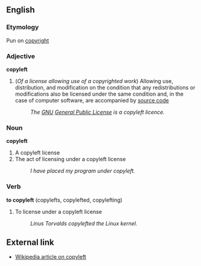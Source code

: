 ==English==
=== Etymology ===
Pun on [[copyright]]

=== Adjective ===
'''copyleft''' 

# (''Of a license allowing use of a copyrighted work'') Allowing use, distribution, and modification on the condition that any redistributions or modifications also be licensed under the same condition and, in the case of computer software, are accompanied by [[source code]]
#: ''The [[GNU]] [[General Public License]] is a copyleft licence.''

=== Noun ===
'''copyleft''' 

# A copyleft license
# The act of licensing under a copyleft license
#: ''I have placed my program under copyleft.''

=== Verb ===
'''to copyleft''' (copylefts, copylefted, copylefting)

# To license under a copyleft license
#: ''Linus Torvalds copylefted the Linux kernel.''

==External link==
*[[w:copyleft|Wikipedia article on copyleft]]